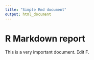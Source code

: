 ```yaml
---
title: "Simple Rmd document"
output: html_document
---
```


# R Markdown report

This is a very important document. Edit F.
